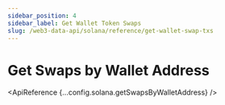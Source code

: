 ```yaml
---
sidebar_position: 4
sidebar_label: Get Wallet Token Swaps
slug: /web3-data-api/solana/reference/get-wallet-swap-txs
---
```



# Get Swaps by Wallet Address

<EthereumApiBanner
  customTitle="Looking for swaps by wallet address on EVM?"
  customText="Access swaps by wallet address data using our EVM API."
  customButtonText="Explore EVM API"
  customButtonLink="/web3-data-api/evm/reference/get-swaps-by-wallet-address"
/>

<ApiReference {...config.solana.getSwapsByWalletAddress} />
